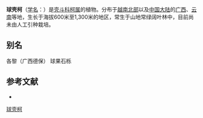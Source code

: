 {{Speciesbox
| name = 球壳柯
| status = 
| status_system = 
| image =
| genus = Lithocarpus
| species = sphaerocarpus
| authority = (Hick. et A. Camus) A. Camus
}}

'''球壳柯'''（[[学名|学名]]：{{lang|la|''Lithocarpus sphaerocarpus''}}）是[[壳斗科|壳斗科]][[柯属|柯属]]的植物。分布于[[越南北部|越南北部]]以及[[中国大陆|中国大陆]]的[[广西|广西]]、[[云南|云南]]等地，生长于海拔600米至1,300米的地区，常生于山地常绿阔叶林中，目前尚未由人工引种栽培。

== 别名 ==
各黎（广西德保） 球果石栎

== 参考文献 ==
<div class="references-small">
* {{cite web| url =http://www.bioinfo.cn/db05/KmzwSpecies.php?action=view&id=7972| title =球壳柯| work =《中国高等植物数据库全库》| publisher =中国科学院微生物研究所| author =昆明植物研究所| accessdate =2009-02-24| deadurl =yes| archiveurl =https://web.archive.org/web/20160305053406/http://www.bioinfo.cn/db05/KmzwSpecies.php?action=view&id=7972| archivedate =2016-03-05}}
</div>
{{Taxonbar|from=Q15227360}}

[[Category:柯属|球壳柯]]


{{植物小作品}}